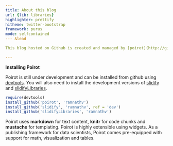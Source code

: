 ```yaml
---
title: About this blog
url: {lib: libraries}
highlighter: prettify
hitheme: twitter-bootstrap
framework: purus
mode: selfcontained
--- &lead

This blog hosted on Github is created and managed by [poirot](http://github.com/ramnathv/poirot).

---
```


**Installing Poirot**

Poirot is still under development and can be installed from github using [devtools](http:github.com/hadley/devtools). You will also need to install the development versions of [slidify](http://github.com/ramnathv/slidify) and [slidifyLibraries](http://github.com/ramnathv/slidifyLibraries).

```r
require(devtools)
install_github('poirot', 'ramnathv')
install_github('slidify', 'ramnathv', ref = 'dev')
install_github('slidifyLibraries', 'ramnathv')
```


Poirot uses **markdown** for text content, **knitr** for code chunks and **mustache** for templating. Poirot is highly extensible using widgets. As a publishing framework for data scientists, Poirot comes pre-equipped with support for math, visualization and tables.

